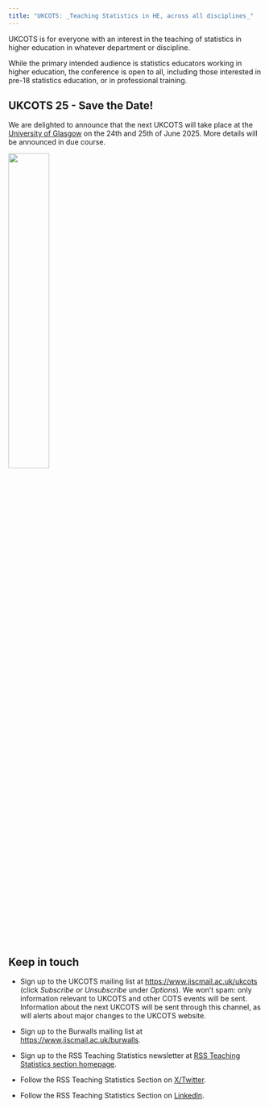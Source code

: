 ```yaml
---
title: "UKCOTS: _Teaching Statistics in HE, across all disciplines_"
---
```


UKCOTS is for everyone with an interest in the teaching of statistics in higher education in whatever department or discipline.

While the primary intended audience is statistics educators working in higher education, the conference is open to all, including those interested in pre-18 statistics education, or in professional training.

## UKCOTS 25 - Save the Date!

We are delighted to announce that the next UKCOTS will take place at the [University of Glasgow](https://www.gla.ac.uk/) on the 24th and 25th of June 2025. More details will be announced in due course.

![](images/UKCOTS_24_500_trans.png){fig-alt="UKCOTS 2025 Logo" fig-align="centre" width=40%}

## Keep in touch

-   Sign up to the UKCOTS mailing list at <https://www.jiscmail.ac.uk/ukcots> (click *Subscribe or Unsubscribe* under *Options*). We won't spam: only information relevant to UKCOTS and other COTS events will be sent. Information about the next UKCOTS will be sent through this channel, as will alerts about major changes to the UKCOTS website.

-   Sign up to the Burwalls mailing list at <https://www.jiscmail.ac.uk/burwalls>.

-   Sign up to the RSS Teaching Statistics newsletter at [RSS Teaching Statistics section homepage](https://rss.org.uk/membership/rss-groups-and-committees/sections/teaching-statistics/){target="_blank"}.

-   Follow the RSS Teaching Statistics Section on [X/Twitter](https://twitter.com/rss_teach){target="_blank"}.

-   Follow the RSS Teaching Statistics Section on [LinkedIn](https://www.linkedin.com/company/rss-teaching-statistics-section){target="_blank"}.
